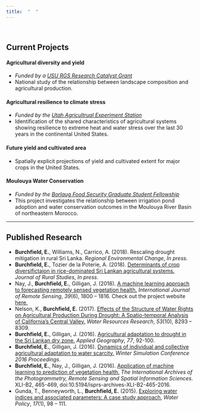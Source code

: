 ```yaml
---
title:  "  "
---
```


<br />

 
## Current Projects

#### Agricultural diversity and yield

* *Funded by a [USU RGS Research Catalyst Grant](http://rgs.usu.edu/rd/rc/)*
* National study of the relationship between landscape composition and agricultural production. 

#### Agricultural resilience to climate stress

* *Funded by the [Utah Agricultrual Experiment Station](https://uaes.usu.edu/)*
* Identification of the shared characteristics of agricultural systems showing resilience to extreme heat and water stress over the last 30 years in the continental United States.  

#### Future yield and cultivated area 

* Spatially explicit projections of yield and cultivated extent for major crops in the United States.

#### Moulouya Water Conservation

* *Funded by the [Borlaug Food Security Graduate Student Fellowship](https://www.fas.usda.gov/programs/borlaug-fellowship-program)*
* This project investigates the relationship between irrigation pond adoption and water conservation outcomes in the Moulouya River Basin of northeastern Morocco.

***


## Published Research 

* **Burchfield, E.**, Williams, N., Carrico, A. (2018). Rescaling drought mitigation in rural Sri Lanka.  *Regional Environmental Change*, *In press.*
* **Burchfield, E.**, Tozier de la Poterie, A. (2018).  [Determinants of crop diversifictaion in rice-dominated Sri Lankan agricultural systems.](https://www.sciencedirect.com/science/article/pii/S0743016717311671)  *Journal of Rural Studies*, *In press.*  
* Nay, J., **Burchfield, E.**, Gilligan, J. (2018).  [A machine learning approach to forecasting remotely sensed vegetation health.](https://www.tandfonline.com/doi/pdf/10.1080/01431161.2017.1410296?needAccess=true)  *International Journal of Remote Sensing*,  *39*(6), 1800 – 1816.  Check out the project website [here.](http://johnjnay.com/forecastVeg/)
* Nelson, K., **Burchfield, E.** (2017).  [Effects of the Structure of Water Rights on Agricultural Production During Drought: A Spatio-temporal Analysis of California’s Central Valley.](https://agupubs.onlinelibrary.wiley.com/doi/abs/10.1002/2017WR020666)  *Water Resources Research*, *53*(10), 8293 – 8309. 
* **Burchfield, E.**, Gilligan, J. (2016). [Agricultural adaptation to drought in the Sri Lankan dry zone.](https://www.sciencedirect.com/science/article/pii/S0143622816306063) *Applied Geography*, *77*, 92-100.
* **Burchfield, E.**, Gilligan, J. (2016).  [Dynamics of individual and collective agricultural adaptation to water scarcity.](https://papers.ssrn.com/sol3/papers.cfm?abstract_id=2807452)  *Winter Simulation Conference 2016 Proceedings.*
* **Burchfield, E.**, Nay, J., Gilligan, J. (2016).  [Application of machine learning to prediction of vegetation health.](https://www.int-arch-photogramm-remote-sens-spatial-inf-sci.net/XLI-B2/465/2016/isprs-archives-XLI-B2-465-2016.pdf)  *The International Archives of the Photogrammetry, Remote Sensing and Spatial Information Sciences.*  XLI-B2, 465-469, doi:10.5194/isprs-archives-XLI-B2-465-2016.
* Gunda, T., Benneyworth, L., **Burchfield, E.** (2015).  [Exploring water indices and associated parameters: A case study approach](http://web.b.ebscohost.com/abstract?direct=true&profile=ehost&scope=site&authtype=crawler&jrnl=13667017&AN=100841573&h=KAR6SkiZ6aGgJxGIn0te5H3G7yE9tPmpddCL5wLWUYiKEYtijePz4RumHNNwI%2bkj%2bc9IxBQO0ytLM5lJensL3A%3d%3d&crl=f&resultNs=AdminWebAuth&resultLocal=ErrCrlNotAuth&crlhashurl=login.aspx%3fdirect%3dtrue%26profile%3dehost%26scope%3dsite%26authtype%3dcrawler%26jrnl%3d13667017%26AN%3d100841573), *Water Policy*, *17*(1), 98 – 111.